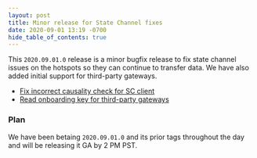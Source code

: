 ```yaml
---
layout: post
title: Minor release for State Channel fixes
date: 2020-09-01 13:19 -0700
hide_table_of_contents: true
---
```


This `2020.09.01.0` release is a minor bugfix release to fix state channel issues on the hotspots so
they can continue to transfer data. We have also added initial support for third-party gateways.

<!--truncate-->

- [Fix incorrect causality check for SC client](https://github.com/helium/blockchain-core/pull/600)
- [Read onboarding key for third-party gateways](https://github.com/helium/miner/pull/497)

### Plan

We have been betaing `2020.09.01.0` and its prior tags throughout the day and will be releasing it
GA by 2 PM PST.
